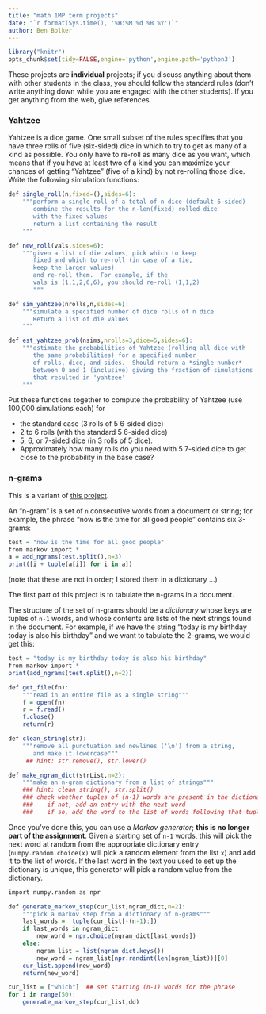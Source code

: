 ```yaml
---
title: "math 1MP term projects"
date: "`r format(Sys.time(), '%H:%M %d %B %Y')`"
author: Ben Bolker
---
```


```r
library("knitr")
opts_chunk$set(tidy=FALSE,engine='python',engine.path='python3')
```

These projects are **individual** projects; if you discuss anything about them with other students in the class, you should follow the standard rules (don't write anything down while you are engaged with the other students).  If you get anything from the web, give references.

### Yahtzee

Yahtzee is a dice game.  One small subset of the rules specifies that you have three rolls of five (six-sided) dice in which to try to get as many of a kind as possible.  You only have to re-roll as many dice as you want, which means that if you have at least two of a kind you can maximize your chances of getting "Yahtzee" (five of a kind) by not re-rolling those dice.  Write the following simulation functions:

```r
def single_roll(n,fixed=(),sides=6):
    """perform a single roll of a total of n dice (default 6-sided)
       combine the results for the n-len(fixed) rolled dice
       with the fixed values
       return a list containing the result
    """

def new_roll(vals,sides=6):
    """given a list of die values, pick which to keep
       fixed and which to re-roll (in case of a tie,
       keep the larger values)
       and re-roll them.  For example, if the
       vals is (1,1,2,6,6), you should re-roll (1,1,2)
       """

def sim_yahtzee(nrolls,n,sides=6):
    """simulate a specified number of dice rolls of n dice
       Return a list of die values
    """

def est_yahtzee_prob(nsims,nrolls=3,dice=5,sides=6):
    """estimate the probabilities of Yahtzee (rolling all dice with
       the same probabilities) for a specified number
       of rolls, dice, and sides.  Should return a *single number*
       between 0 and 1 (inclusive) giving the fraction of simulations
       that resulted in 'yahtzee'
    """
```

Put these functions together to compute the probability of Yahtzee
(use 100,000 simulations each) for 

* the standard case (3 rolls of 5 6-sided dice)
* 2 to 6 rolls (with the standard 5 6-sided dice)
* 5, 6, or 7-sided dice (in 3 rolls of 5 dice).  
* Approximately how many rolls do you need with 5 7-sided dice to get close to the probability in the base case?

### n-grams

This is a variant of [this project](http://www.cse.msu.edu/~cse231/PracticeOfComputingUsingPython/06_Dictionaries/MarkovTextBuilder/proj07.pdf).

An "n-gram" is a set of `n` consecutive words from a document or string; for example, the phrase "now is the time for all good people" contains six 3-grams: 
```r
test = "now is the time for all good people"
from markov import *
a = add_ngrams(test.split(),n=3)
print([i + tuple(a[i]) for i in a])
```
(note that these are not in order; I stored them in a dictionary ...)

The first part of this project is to tabulate the n-grams in a document.

The structure of the set of n-grams should be a *dictionary* whose keys are tuples of `n-1` words, and whose contents are lists of the next strings found in the document.  For example, if we have the string "today is my birthday today is also his birthday" and we want to tabulate the 2-grams, we would get this:
```r
test = "today is my birthday today is also his birthday"
from markov import *
print(add_ngrams(test.split(),n=2))
```

```r
def get_file(fn):
    """read in an entire file as a single string"""
    f = open(fn)
    r = f.read()
    f.close()
    return(r)

def clean_string(str):
    """remove all punctuation and newlines ('\n') from a string,
       and make it lowercase"""
     ## hint: str.remove(), str.lower()

def make_ngram_dict(strList,n=2):
    """make an n-gram dictionary from a list of strings"""
    ### hint: clean_string(), str.split()
    ### check whether tuples of (n-1) words are present in the dictionary
    ###    if not, add an entry with the next word
    ###    if so, add the word to the list of words following that tuple
```

Once you've done this, you can use a *Markov generator*; **this is no longer part of the assignment**. Given 
a starting set of `n-1` words, this will pick the next word at random from the
appropriate dictionary entry (`numpy.random.choice(x)` will pick a
random element from the list `x`) and add it to the list of words.
If the last word in the text you used to set up the dictionary is unique,
this generator will pick a random value from the dictionary.

```r
import numpy.random as npr

def generate_markov_step(cur_list,ngram_dict,n=2):
    """pick a markov step from a dictionary of n-grams"""
    last_words =  tuple(cur_list[-(n-1):])
    if last_words in ngram_dict:
        new_word = npr.choice(ngram_dict[last_words])
    else:
        ngram_list = list(ngram_dict.keys())
        new_word = ngram_list[npr.randint(len(ngram_list))][0]
    cur_list.append(new_word)
    return(new_word)

cur_list = ["which"]  ## set starting (n-1) words for the phrase
for i in range(50):
    generate_markov_step(cur_list,dd)
```
